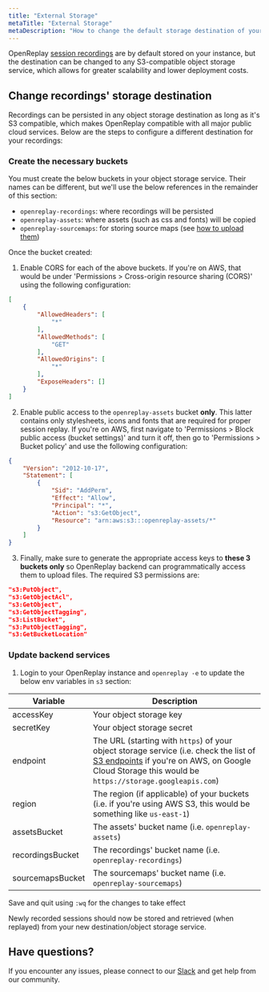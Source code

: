 ```yaml
---
title: "External Storage"
metaTitle: "External Storage"
metaDescription: "How to change the default storage destination of your recordings."
---
```


OpenReplay [session recordings](/configuration/cleanup-storage#recordingstorage) are by default stored on your instance, but the destination can be changed to any S3-compatible object storage service, which allows for greater scalability and lower deployment costs.

## Change recordings' storage destination

Recordings can be persisted in any object storage destination as long as it's S3 compatible, which makes OpenReplay compatible with all major public cloud services. Below are the steps to configure a different destination for your recordings:

### Create the necessary buckets

You must create the below buckets in your object storage service. Their names can be different, but we'll use the below references in the remainder of this section:
- `openreplay-recordings`: where recordings will be persisted
- `openreplay-assets`: where assets (such as css and fonts) will be copied
- `openreplay-sourcemaps`: for storing source maps (see [how to upload them](/installation/upload-sourcemaps))

Once the bucket created: 

1. Enable CORS for each of the above buckets. If you're on AWS, that would be under 'Permissions > Cross-origin resource sharing (CORS)' using the following configuration:

```json
[
    {
        "AllowedHeaders": [
            "*"
        ],
        "AllowedMethods": [
            "GET"
        ],
        "AllowedOrigins": [
            "*"
        ],
        "ExposeHeaders": []
    }
]
```

2. Enable public access to the `openreplay-assets` bucket **only**. This latter contains only stylesheets, icons and fonts that are required for proper session replay. If you're on AWS, first navigate to 'Permissions > Block public access (bucket settings)' and turn it off, then go to 'Permissions > Bucket policy' and use the following configuration:

```json
{
    "Version": "2012-10-17",
    "Statement": [
        {
            "Sid": "AddPerm",
            "Effect": "Allow",
            "Principal": "*",
            "Action": "s3:GetObject",
            "Resource": "arn:aws:s3:::openreplay-assets/*"
        }
    ]
}
```

3. Finally, make sure to generate the appropriate access keys to **these 3 buckets only** so OpenReplay backend can programmatically access them to upload files. The required S3 permissions are:

```json
"s3:PutObject",
"s3:GetObjectAcl",
"s3:GetObject",
"s3:GetObjectTagging",
"s3:ListBucket",
"s3:PutObjectTagging",
"s3:GetBucketLocation"
```

### Update backend services

1. Login to your OpenReplay instance and `openreplay -e` to update the below env variables in `s3` section:

| Variable | Description |
|----------|-------------|
| accessKey | Your object storage key |
| secretKey | Your object storage secret |
| endpoint | The URL (starting with `https`) of your object storage service (i.e. check the list of [S3 endpoints](https://docs.aws.amazon.com/general/latest/gr/s3.html) if you're on AWS, on Google Cloud Storage this would be `https://storage.googleapis.com`) |
| region | The region (if applicable) of your buckets (i.e. if you're using AWS S3, this would be something like `us-east-1`) |
| assetsBucket | The assets' bucket name (i.e. `openreplay-assets`)  |
| recordingsBucket | The recordings' bucket name (i.e. `openreplay-recordings`) |
| sourcemapsBucket | The sourcemaps' bucket name (i.e. `openreplay-sourcemaps`) |

Save and quit using `:wq` for the changes to take effect

Newly recorded sessions should now be stored and retrieved (when replayed) from your new destination/object storage service.

## Have questions?

If you encounter any issues, please connect to our [Slack](https://slack.openreplay.com) and get help from our community.
